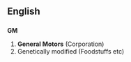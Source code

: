 ==English==

==={{Initialism}}===
'''GM''' 
# '''General Motors''' (Corporation)
# Genetically modified (Foodstuffs etc)
